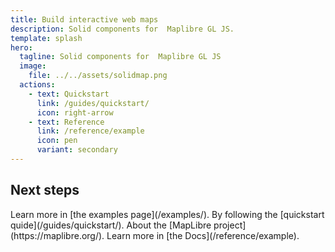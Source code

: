 ```yaml
---
title: Build interactive web maps
description: Solid components for  Maplibre GL JS.
template: splash
hero:
  tagline: Solid components for  Maplibre GL JS
  image:
    file: ../../assets/solidmap.png
  actions:
    - text: Quickstart
      link: /guides/quickstart/
      icon: right-arrow
    - text: Reference
      link: /reference/example
      icon: pen
      variant: secondary
---
```




## Next steps
<CardGrid stagger>
	<Card title="See Examples" icon="rocket">
		Learn more in [the examples page](/examples/).
	</Card>
	<Card title="Build your own maps" icon="add-document">
		By following the [quickstart quide](/guides/quickstart/).
	</Card>
	<Card title="Learn More" icon="information">
		About  the [MapLibre project](https://maplibre.org/).
	</Card>
	<Card title="Read the docs" icon="open-book">
		Learn more in [the Docs](/reference/example).
	</Card>
</CardGrid>

